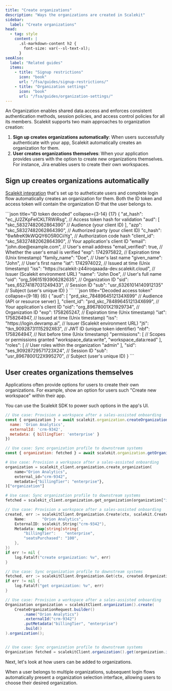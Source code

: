 ```yaml
---
title: "Create organizations"
description: "Ways the organizations are created in Scalekit"
sidebar:
  label: "Create organizations"
head:
  - tag: style
    content: |
      .sl-markdown-content h2 {
        font-size: var(--sl-text-xl);
      }
seeAlso:
  label: "Related guides"
  items:
    - title: "Signup restrictions"
      icon: "book"
      url: "/fsa/guides/signup-restrictions/"
    - title: "Organization settings"
      icon: "book"
      url: "/fsa/guides/organization-settings/"
---
```



An Organization enables shared data access and enforces consistent authentication methods, session policies, and access control policies for all its members.
Scalekit supports two main approaches to organization creation:
1. **Sign up creates organizations automatically**: When users successfully authenticate with your app, Scalekit automatically creates an organization for them.
2. **User creates organizations themselves**: When your application provides users with the option to create new organizations themselves. For instance, Jira enables users to create their own workspaces.

## Sign up creates organizations automatically

[Scalekit integration](/authenticate/fsa/quickstart/) that's set up to autheticate users and complete login flow automatically creates an organization for them. Both the ID token and access token will contain the organization ID that the user belongs to.

<Tabs>
      <TabItem value="idToken" label="Decoded ID token">
        ```json title="ID token decoded" collapse={3-14} {17}
        {
          "at_hash": "ec_jU2ZKpFelCKLTRWiRsg", // Access token hash for validation
          "aud": [
            "skc_58327482062864390" // Audience (your client ID)
          ],
          "azp": "skc_58327482062864390", // Authorized party (your client ID)
          "c_hash": "6wMreK9kWQQY6O5R0CiiYg", // Authorization code hash
          "client_id": "skc_58327482062864390", // Your application's client ID
          "email": "john.doe@example.com", // User's email address
          "email_verified": true, // Whether the user's email is verified
          "exp": 1742975822, // Expiration time (Unix timestamp)
          "family_name": "Doe", // User's last name
          "given_name": "John", // User's first name
          "iat": 1742974022, // Issued at time (Unix timestamp)
          "iss": "https://scalekit-z44iroqaaada-dev.scalekit.cloud", // Issuer (Scalekit environment URL)
          "name": "John Doe", // User's full name
          "oid": "org_59615193906282635", // Organization ID
          "sid": "ses_65274187031249433", // Session ID
          "sub": "usr_63261014140912135" // Subject (user's unique ID)
        }
        ```
        </TabItem>
        <TabItem value="accessToken" label="Decoded access token">
            ```json title="Decoded access token" collapse={9-18} {6}
            {
                "aud": [
                  "prd_skc_7848964512134X699" // Audience (API or resource server)
                ],
                "client_id": "prd_skc_7848964512134X699", // Your application's client ID
                "oid": "org_89678001X21929734", // Organization ID
                "exp": 1758265247, // Expiration time (Unix timestamp)
                "iat": 1758264947, // Issued at time (Unix timestamp)
                "iss": "https://login.devramp.ai", // Issuer (Scalekit environment URL)
                "jti": "tkn_90928731115292X63", // JWT ID (unique token identifier)
                "nbf": 1758264947, // Not before time (Unix timestamp)
                "permissions": [ // Scopes or permissions granted
                  "workspace_data:write",
                  "workspace_data:read"
                ],
                "roles": [ // User roles within the organization
                  "admin"
                ],
                "sid": "ses_90928729571723X24", // Session ID
                "sub": "usr_8967800122X995270", // Subject (user's unique ID)
            }
          ```
        </TabItem>
      </Tabs>

## User creates organizations themselves <Badge text="API" variant="tip" />

Applications often provide options for users to create their own organizations. For example, show an option for users such "Create new workspace" within their app.

You can use the Scalekit SDK to power such options in the app's UI.

<Tabs syncKey="tech-stack">
  <TabItem value="node" label="Node.js">

```javascript title="Create and manage organizations" wrap
// Use case: Provision a workspace after a sales-assisted onboarding
const { organization } = await scalekit.organization.createOrganization({
  name: 'Orion Analytics',
  externalId: 'crm-9342',
  metadata: { billingTier: 'enterprise' }
})

// Use case: Sync organization profile to downstream systems
const { organization: fetched } = await scalekit.organization.getOrganization(organization.id)
```

  </TabItem>
  <TabItem value="python" label="Python">

```python title="Create and manage organizations" wrap
# Use case: Provision a workspace after a sales-assisted onboarding
organization = scalekit_client.organization.create_organization(
    name="Orion Analytics",
    external_id="crm-9342",
    metadata={"billingTier": "enterprise"},
)["organization"]

# Use case: Sync organization profile to downstream systems
fetched = scalekit_client.organization.get_organization(organization["id"])
```

  </TabItem>
  <TabItem value="go" label="Go">

```go title="Create and manage organizations" wrap
// Use case: Provision a workspace after a sales-assisted onboarding
created, err := scalekitClient.Organization.Create(ctx, scalekit.CreateOrganizationRequest{
    Name:       "Orion Analytics",
    ExternalID: scalekit.String("crm-9342"),
    Metadata: map[string]string{
        "billingTier":    "enterprise",
        "seatsPurchased": "100",
    },
})
if err != nil {
    log.Fatalf("create organization: %v", err)
}

// Use case: Sync organization profile to downstream systems
fetched, err := scalekitClient.Organization.Get(ctx, created.Organization.Id)
if err != nil {
    log.Fatalf("get organization: %v", err)
}
```

  </TabItem>
  <TabItem value="java" label="Java">

```java title="Create and manage organizations" wrap
// Use case: Provision a workspace after a sales-assisted onboarding
Organization organization = scalekitClient.organization().create(
    CreateOrganizationRequest.builder()
        .name("Orion Analytics")
        .externalId("crm-9342")
        .putMetadata("billingTier", "enterprise")
        .build()
).organization();


// Use case: Sync organization profile to downstream systems
Organization fetched = scalekitClient.organization().get(organization.id()).organization();
```

  </TabItem>
</Tabs>

Next, let's look at how users can be added to organizations.

<Aside type='tip'>

When a user belongs to multiple organizations, subsequent login flows automatically present a organization selection interface, allowing users to choose their desired organization.

</Aside>
